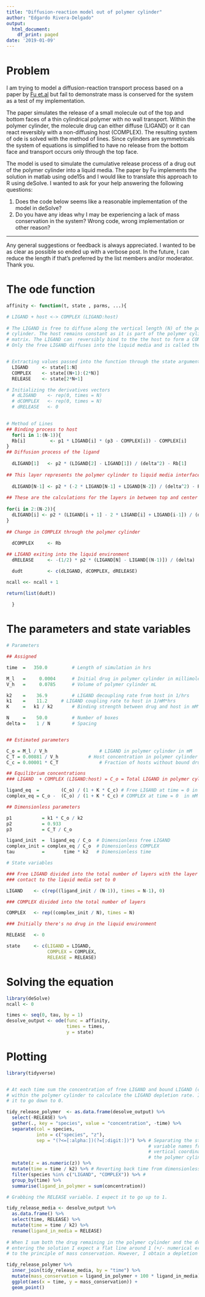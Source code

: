 ```yaml
---
title: "Diffusion-reaction model out of polymer cylinder"
author: "Edgardo Rivera-Delgado"
output:
  html_document:
    df_print: paged
date: '2019-01-09'
---
```


# Problem

I am trying to model a diffusion-reaction transport process based on a paper by 
[Fu et.al](https://link.springer.com/article/10.1007%2Fs10439-011-0336-z)
but fail to demonstrate mass is conserved for the system as a test of my
implementation.

The paper simulates the release of a small molecule out of the top and bottom 
faces of a thin cylindrical polymer with no wall transport. Within the polymer
cylinder, the molecule drug can either diffuse (LIGAND) or it can react
reversibly  with a non-diffusing host (COMPLEX). The resulting system of ode is
solved with the method of lines. Since cylinders are symmetricals the system of 
equations is simplified to have no release from the bottom face and transport 
occurs only through the top face.

The model is used to simulate the cumulative release process of a drug out of 
the polymer cylinder into a liquid media. The paper by Fu implements the 
solution in matlab using ode15s and I would like to translate this approach to R 
using deSolve. I wanted to ask for your help answering the following questions:

(1) Does the code below seems like a reasonable implementation of the model
in deSolve?
(2) Do you have any ideas why I may be experiencing a lack of mass conservation 
in the system? Wrong code, wrong implementation or other reason?

---
Any general suggestions or feedback is always appreciated. I wanted to be as 
clear as possible so ended up with a verbose post. In the future, I can reduce 
the length if that's preferred by the list members and/or moderator. Thank you.

# The ode function
```r
affinity <- function(t, state , parms, ...){

# LIGAND + host <-> COMPLEX (LIGAND:host)
  
# The LIGAND is free to diffuse along the vertical length (N) of the polymer 
# cylinder. The host remains constant as it is part of the polymer cylinder 
# matrix. The LIGAND can  reversibly bind to the the host to form a COMPLEX. 
# Only the free LIGAND diffuses into the liquid media and is called the RELEASE.


# Extracting values passed into the function through the state argument
  LIGAND     <- state[1:N]
  COMPLEX    <- state[(N+1):(2*N)]
  RELEASE    <- state[2*N+1]

# Initializing the derivatives vectors
  # dLIGAND    <- rep(0, times = N)
  # dCOMPLEX   <- rep(0, times = N)
  # dRELEASE   <- 0

  
# Method of Lines  
## Binding process to host
  for(i in 1:(N-1)){
  Rb[i]         <- p1 * LIGAND[i] * (p3 - COMPLEX[i]) - COMPLEX[i] 
}
## Diffusion process of the ligand 
  
  dLIGAND[1]   <- p2 * (LIGAND[2] - LIGAND[1]) / (delta^2) - Rb[1]
  
## This layer represents the polymer cylinder to liquid media interface
  
  dLIGAND[N-1] <- p2 * (-2 * LIGAND[N-1] + LIGAND[N-2]) / (delta^2) - Rb[N-1]
  
## These are the calculations for the layers in between top and center
  
for(i in 2:(N-2)){
  dLIGAND[i] <- p2 * (LIGAND[i + 1] - 2 * LIGAND[i] + LIGAND[i-1]) / (delta^2) - Rb[i]
}
  
## Change in COMPLEX through the polymer cylinder
  
  dCOMPLEX     <- Rb

## LIGAND exiting into the liquid environment
  dRELEASE     <- -(1/2) * p2 * (LIGAND[N] - LIGAND[(N-1)]) / (delta) 

  dudt         <- c(dLIGAND, dCOMPLEX, dRELEASE)

ncall <<- ncall + 1 

return(list(dudt)) 
             
  }
```

# The parameters and state variables
```r

# Parameters

## Assigned

time  =   350.0         # Length of simulation in hrs

M_l   =     0.0004      # Initial drug in polymer cylinder in millimoles.
V_h   =     0.0785      # Volume of polymer cylinder mL

k2    =    36.9         # LIGAND decoupling rate from host in 1/hrs
k1    =    11.2     # LIGAND coupling rate to host in 1/mM*hrs
K     =   k1 / k2       # Binding strength between drug and host in mM^-1

N     =    50.0         # Number of boxes 
delta =    1 / N        # Spacing


## Estimated parameters

C_o = M_l / V_h                   # LIGAND in polymer cylinder in mM
C_T = 0.00881 / V_h           # Host concentration in polymer cylinder in mM 
C_c = 0.00001 * C_T               # Fraction of hosts without bound drug

## Equilibrium concentrations
### LIGAND  + COMPLEX (LIGAND:host) = C_o = Total LIGAND in polymer cylinder

ligand_eq  =        (C_o) / (1 + K * C_c) # Free LIGAND at time = 0 in mM
complex_eq = C_o -  (C_o) / (1 + K * C_c) # COMPLEX at time = 0  in mM

## Dimensionless parameters

p1           = k1 * C_o / k2
p2           = 0.933            
p3           = C_T / C_o

ligand_init  =  ligand_eq / C_o  # Dimensionless free LIGAND
complex_init = complex_eq / C_o  # Dimensionless COMPLEX
tau          =       time * k2   # Dimensionless time

# State variables 

### Free LIGAND divided into the total number of layers with the layer in direct 
### contact to the liquid media set to 0

LIGAND    <- c(rep((ligand_init / (N-1)), times = N-1), 0)  

### COMPLEX divided into the total number of layers

COMPLEX   <- rep((complex_init / N), times = N)   

### Initially there's no drug in the liquid environment

RELEASE   <- 0  

state     <- c(LIGAND = LIGAND,
               COMPLEX = COMPLEX,
               RELEASE = RELEASE)

```

# Solving the equation
```r
library(deSolve)
ncall <- 0

times <- seq(0, tau, by = 1)
desolve_output <- ode(func = affinity, 
                      times = times, 
                      y = state)
```

# Plotting

```r
library(tidyverse)


# At each time sum the concentration of free LIGAND and bound LIGAND (complex) 
# within the polymer cylinder to calculate the LIGAND depletion rate. I expect
# it to go down to 0.

tidy_release_polymer  <- as.data.frame(desolve_output) %>% 
  select(-RELEASE) %>%
  gather(., key = "species", value = "concentration", -time) %>%
  separate(col = species, 
           into = c("species", "z"), 
           sep = "(?<=[:alpha:])(?=[:digit:])") %>% # Separating the state 
                                                    # variable names from the
                                                    # vertical coordinates of 
                                                    # the polymer cylinder
  mutate(z = as.numeric(z)) %>%
  mutate(time = time / k2) %>% # Reverting back time from dimensionless to hrs
  filter(species %in% c("LIGAND", "COMPLEX")) %>% # 
  group_by(time) %>% 
  summarise(ligand_in_polymer = sum(concentration)) 

# Grabbing the RELEASE variable. I expect it to go up to 1.

tidy_release_media <- desolve_output %>%
  as.data.frame() %>%
  select(time, RELEASE) %>%
  mutate(time = time / k2) %>%
  rename(ligand_in_media = RELEASE) 
  
# When I sum both the drug remaining in the polymer cylinder and the drug 
# entering the solution I expect a flat line around 1 (+/- numerical error) due 
# to the principle of mass conservation. However, I obtain a depletion curve.

tidy_release_polymer %>%
  inner_join(tidy_release_media, by = "time") %>%
  mutate(mass_conservation = ligand_in_polymer + 100 * ligand_in_media) %>%
  ggplot(aes(x = time, y = mass_conservation)) +
  geom_point()

```



